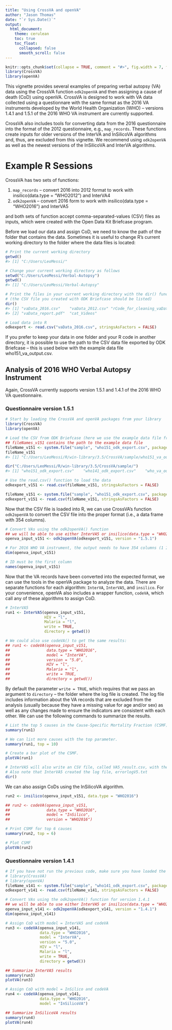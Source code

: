 ```yaml
---
title: "Using CrossVA and openVA"
author: "Jason Thomas"
date: "`r Sys.Date()`"
output: 
  html_document:
    theme: cerulean
    toc: true
    toc_float:
      collapsed: false
      smooth_scroll: false
---
```



```r
knitr::opts_chunk$set(collapse = TRUE, comment = "#>", fig.width = 7, fig.height = 7, fig.align = "center")
library(CrossVA)
library(openVA)
```

This vignette provides several examples of preparing verbal autopsy (VA) data
using the CrossVA function `odk2openVA` and then assigning a cause of death (CoD)
using openVA.  CrossVA is designed to work with VA data collected using a
questionnare with the same format as the 2016 VA instruments developed by the
World Health Organization (WHO) -- versions 1.4.1 and 1.5.1 of the 2016 WHO VA
instrument are currently supported.    

CrossVA also includes tools for converting data from the 2016 questionnaire into
the format of the 2012 questionnaire, e.g., `map_records`.  These functions
create inputs for older versions of the InterVA and InSilicoVA algorithms and,
thus, are excluded from this vignette.  We recommend using `odk2openVA` as well
as the newest versions of the InSilicoVA and InterVA algorithms.

# Example R Sessions

CrossVA has two sets of functions: 

1. `map_records` -- convert 2016 into 2012 format to work with
   insilico(data.type = "WHO2012") and InterVA4
1. `odk2openVA` -- convert 2016 form to work with insilico(data.type =
   "WHO2016") and InterVA5

and both sets of function accept comma-separated-values (CSV) files as inputs,
which were created with
the Open Data Kit Briefcase program.    


Before we load our data and assign CoD, we need to know the path of the folder
that contains the data.  Sometimes it is useful to change R's current working
directory to the folder where the data files is located:

```r
# Print the current working directory
getwd()
#> [1] "C:/Users/LeoMessi/"

# Change your current working directory as follows
setwd("C:/Users/LeoMessi/Verbal-Autopsy")
getwd()
#> [1] "C:/Users/LeoMessi/Verbal-Autopsy"

# Print the files in your current working directory with the dir() function
# (the CSV file you created with ODK Briefcase should be listed)
dir()
#> [1] "vaData_2016.csv"    "vaData_2012.csv" "rCode_for_cleaning_vaData.R"
#> [2] "vaData_report.pdf"  "cat_Videos"

# Load data into R
odkexport <- read.csv("vaData_2016.csv", stringsAsFactors = FALSE)
```

If you prefer to keep your data in one folder and your R code in another
directory, it is possible to use the path to the CSV data file exported by ODK
Briefcase -- this is used below with the example data file who151_va_output.csv.

## Analysis of 2016 WHO Verbal Autopsy Instrument

Again, CrossVA currently supports version 1.5.1 and 1.4.1 of the 2016 WHO VA
questionnaire.

### Questionnaire version 1.5.1

```r
# Start by loading the CrossVA and openVA packages from your library
library(CrossVA)
library(openVA)

# Load the CSV from ODK Briefcase (here we use the example data file from the CrossVA package)
## fileNames_v151 contains the path to the example data file
fileName_v151 <- system.file("sample", "who151_odk_export.csv", package = "CrossVA")
fileName_v151
#> [1] "C:/Users/LeoMessi/R/win-library/3.5/CrossVA/sample/who151_va_output.csv"

dir("C:/Users/LeoMessi/R/win-library/3.5/CrossVA/sample/")
#> [1] "who151_odk_export.csv"    "who141_odk_export.csv"    "who_va_output.csv"

# Use the read.csv() function to load the data
odkexport_v151 <- read.csv(fileName_v151, stringsAsFactors = FALSE)
```

```r
fileName_v151 <- system.file("sample", "who151_odk_export.csv", package = "CrossVA")
odkexport_v151 <- read.csv(fileName_v151, stringsAsFactors = FALSE)
```

Now that the CSV file is loaded into R, we can use CrossVA's function
`odk2openVA` to convert the CSV file into the proper format (i.e., a data frame
with 354 columns).

```r
# Convert VAs using the odk2openVA() function
## we will be able to use either InterVA5 or insilico(data.type = "WHO2016") to assign CoD
openva_input_v151 <- odk2openVA(odkexport_v151, version = "1.5.1")

# For 2016 WHO VA instrument, the output needs to have 354 columns (1 ID + 353 symptoms)
dim(openva_input_v151)

# ID must be the first column
names(openva_input_v151)
```

Now that the VA records have been converted into the expected format, we can use
the tools in the openVA package to analyze the data.  There are separate
functions for each algorithm: `InterVA`, `InterVA5`, and `insilico`.  For your
convenience, openVA also includes a wrapper function, `codeVA`, which call any
of these algorithms to assign CoD.

```r
# InterVA5
run1 <- InterVA5(openva_input_v151,
                 HIV = "l",
                 Malaria = "l",
                 write = TRUE,
                 directory = getwd())

# We could also use codeVA() to get the same results:
## run1 <- codeVA(openva_input_v151,
##                data.type = "WHO2016",
##                model = "InterVA",
##                version = "5.0",
##                HIV = "l",
##                Malaria = "l",
##                write = TRUE,
##                directory = getwd())
```

By default the parameter `write = TRUE`, which requires that we pass an argument
to `directory` -- the folder where the log file is created.  The log file
includes information about the VA records that are excluded from the analysis
(usually because they have a missing value for age and/or sex) as well as any
changes made to ensure the indicators are consistent with each other.  We can
use the following commands to summarize the results.

```r
# List the top 5 causes in the Cause-Specific Mortality Fraction (CSMF)
summary(run1)

# We can list more causes with the top parameter.
summary(run1, top = 10)

# Create a bar plot of the CSMF.
plotVA(run1)

# InterVA5 will also write an CSV file, called VA5_result.csv, with the CoDs for each record.
# Also note that InterVA5 created the log file, errorlogV5.txt
dir()
```

We can also assign CoDs using the InSilicoVA algorithm.

```r
run2 <- insilico(openva_input_v151, data.type = "WHO2016")

## run2 <- codeVA(openva_input_v151,
##                data.type = "WHO2016",
##                model = "InSilico",
##                version = "WHO2016")

# Print CSMF for top 6 causes
summary(run2, top = 6)

# Plot CSMF
plotVA(run2)
```

### Questionnaire version 1.4.1

```r
# If you have not run the previous code, make sure you have loaded the packages
# library(CrossVA)
# library(openVA)
fileName_v141 <- system.file("sample", "who141_odk_export.csv", package = "CrossVA")
odkexport_v141 <- read.csv(fileName_v141, stringsAsFactors = FALSE)

# Convert VAs using the odk2openVA() function for version 1.4.1
## we will be able to use either InterVA5 or insilico(data.type = "WHO2016") to assign CoD
openva_input_v141 <- odk2openVA(odkexport_v141, version = "1.4.1")
dim(openva_input_v141)

# Assign CoD with model = InterVA5 and codeVA
run3 <- codeVA(openva_input_v141,
               data.type = "WHO2016",
               model = "InterVA",
               version = "5.0",
               HIV = "l",
               Malaria = "l",
               write = TRUE,
               directory = getwd())

## Summarize InterVA5 results
summary(run3)
plotVA(run3)

# Assign CoD with model = InSilico and codeVA
run4 <- codeVA(openva_input_v141,
               data.type = "WHO2016",
               model = "InSilicoVA")

## Summarize InSilicoVA results
summary(run4)
plotVA(run4)
```
